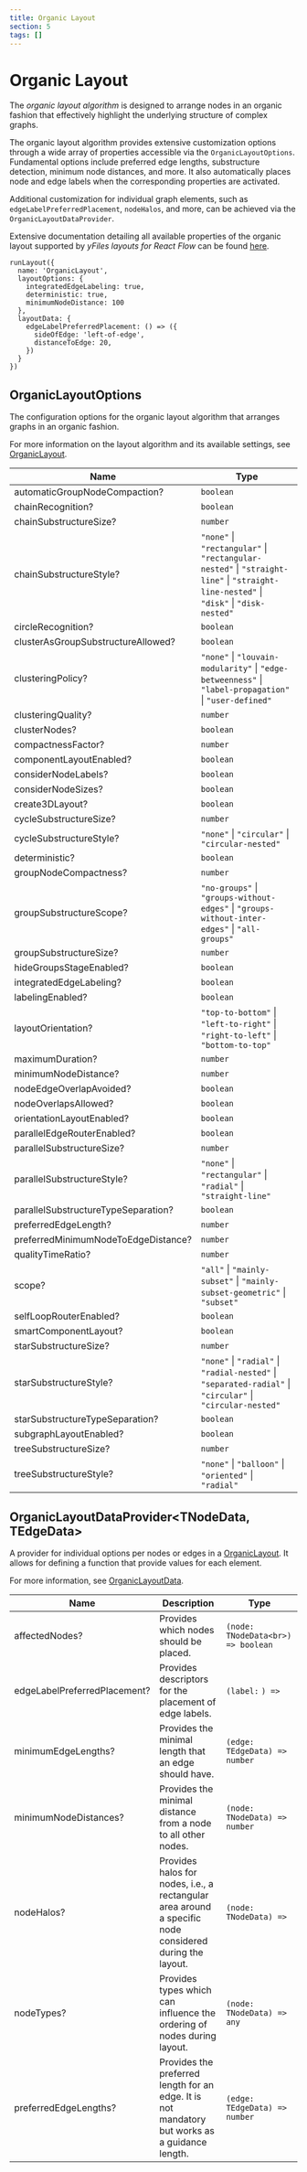 ```yaml
---
title: Organic Layout
section: 5
tags: []
---
```


#  Organic Layout

The *organic layout algorithm* is designed to arrange nodes in an organic fashion that effectively highlight the
underlying structure of complex graphs.

The organic layout algorithm provides extensive customization options through a wide array of properties accessible
via the `OrganicLayoutOptions`. Fundamental options include preferred edge lengths, substructure detection, minimum node distances, and more.
It also automatically places node and edge labels when the corresponding properties are activated.

Additional customization for individual graph elements, such as `edgeLabelPreferredPlacement`, `nodeHalos`, and more, can be achieved via
the `OrganicLayoutDataProvider`.

Extensive documentation detailing all available properties of the organic layout supported by *yFiles layouts for React Flow* can be
found [here](https://docs.yworks.com/yfileshtml/#/api/OrganicLayout).

```tsx
runLayout({
  name: 'OrganicLayout',
  layoutOptions: {
    integratedEdgeLabeling: true,
    deterministic: true,
    minimumNodeDistance: 100
  },
  layoutData: {
    edgeLabelPreferredPlacement: () => ({
      sideOfEdge: 'left-of-edge',
      distanceToEdge: 20,
    })
  }
})
```

## OrganicLayoutOptions


The configuration options for the organic layout algorithm that arranges graphs in an organic fashion. <p> For more information on the layout algorithm and its available settings, see [OrganicLayout](https://docs.yworks.com/yfileshtml/#/api/OrganicLayout). </p>

| Name |  Type |
|---|---|
| <div id="automaticgroupnodecompaction">automaticGroupNodeCompaction?</div> | `boolean` |
| <div id="chainrecognition">chainRecognition?</div> | `boolean` |
| <div id="chainsubstructuresize">chainSubstructureSize?</div> | `number` |
| <div id="chainsubstructurestyle">chainSubstructureStyle?</div> | `"none"`  &#124; `"rectangular"`  &#124; `"rectangular-nested"`  &#124; `"straight-line"`  &#124; `"straight-line-nested"`  &#124; `"disk"`  &#124; `"disk-nested"` |
| <div id="circlerecognition">circleRecognition?</div> | `boolean` |
| <div id="clusterasgroupsubstructureallowed">clusterAsGroupSubstructureAllowed?</div> | `boolean` |
| <div id="clusteringpolicy">clusteringPolicy?</div> | `"none"`  &#124; `"louvain-modularity"`  &#124; `"edge-betweenness"`  &#124; `"label-propagation"`  &#124; `"user-defined"` |
| <div id="clusteringquality">clusteringQuality?</div> | `number` |
| <div id="clusternodes">clusterNodes?</div> | `boolean` |
| <div id="compactnessfactor">compactnessFactor?</div> | `number` |
| <div id="componentlayoutenabled">componentLayoutEnabled?</div> | `boolean` |
| <div id="considernodelabels">considerNodeLabels?</div> | `boolean` |
| <div id="considernodesizes">considerNodeSizes?</div> | `boolean` |
| <div id="create3dlayout">create3DLayout?</div> | `boolean` |
| <div id="cyclesubstructuresize">cycleSubstructureSize?</div> | `number` |
| <div id="cyclesubstructurestyle">cycleSubstructureStyle?</div> | `"none"`  &#124; `"circular"`  &#124; `"circular-nested"` |
| <div id="deterministic">deterministic?</div> | `boolean` |
| <div id="groupnodecompactness">groupNodeCompactness?</div> | `number` |
| <div id="groupsubstructurescope">groupSubstructureScope?</div> | `"no-groups"`  &#124; `"groups-without-edges"`  &#124; `"groups-without-inter-edges"`  &#124; `"all-groups"` |
| <div id="groupsubstructuresize">groupSubstructureSize?</div> | `number` |
| <div id="hidegroupsstageenabled">hideGroupsStageEnabled?</div> | `boolean` |
| <div id="integratededgelabeling">integratedEdgeLabeling?</div> | `boolean` |
| <div id="labelingenabled">labelingEnabled?</div> | `boolean` |
| <div id="layoutorientation">layoutOrientation?</div> | `"top-to-bottom"`  &#124; `"left-to-right"`  &#124; `"right-to-left"`  &#124; `"bottom-to-top"` |
| <div id="maximumduration">maximumDuration?</div> | `number` |
| <div id="minimumnodedistance">minimumNodeDistance?</div> | `number` |
| <div id="nodeedgeoverlapavoided">nodeEdgeOverlapAvoided?</div> | `boolean` |
| <div id="nodeoverlapsallowed">nodeOverlapsAllowed?</div> | `boolean` |
| <div id="orientationlayoutenabled">orientationLayoutEnabled?</div> | `boolean` |
| <div id="paralleledgerouterenabled">parallelEdgeRouterEnabled?</div> | `boolean` |
| <div id="parallelsubstructuresize">parallelSubstructureSize?</div> | `number` |
| <div id="parallelsubstructurestyle">parallelSubstructureStyle?</div> | `"none"`  &#124; `"rectangular"`  &#124; `"radial"`  &#124; `"straight-line"` |
| <div id="parallelsubstructuretypeseparation">parallelSubstructureTypeSeparation?</div> | `boolean` |
| <div id="preferrededgelength">preferredEdgeLength?</div> | `number` |
| <div id="preferredminimumnodetoedgedistance">preferredMinimumNodeToEdgeDistance?</div> | `number` |
| <div id="qualitytimeratio">qualityTimeRatio?</div> | `number` |
| <div id="scope">scope?</div> | `"all"`  &#124; `"mainly-subset"`  &#124; `"mainly-subset-geometric"`  &#124; `"subset"` |
| <div id="selflooprouterenabled">selfLoopRouterEnabled?</div> | `boolean` |
| <div id="smartcomponentlayout">smartComponentLayout?</div> | `boolean` |
| <div id="starsubstructuresize">starSubstructureSize?</div> | `number` |
| <div id="starsubstructurestyle">starSubstructureStyle?</div> | `"none"`  &#124; `"radial"`  &#124; `"radial-nested"`  &#124; `"separated-radial"`  &#124; `"circular"`  &#124; `"circular-nested"` |
| <div id="starsubstructuretypeseparation">starSubstructureTypeSeparation?</div> | `boolean` |
| <div id="subgraphlayoutenabled">subgraphLayoutEnabled?</div> | `boolean` |
| <div id="treesubstructuresize">treeSubstructureSize?</div> | `number` |
| <div id="treesubstructurestyle">treeSubstructureStyle?</div> | `"none"`  &#124; `"balloon"`  &#124; `"oriented"`  &#124; `"radial"` |

## OrganicLayoutDataProvider&lt;TNodeData, TEdgeData&gt;

A provider for individual options per nodes or edges in a [OrganicLayout](https://docs.yworks.com/yfileshtml/#/api/OrganicLayout). It allows for defining a function that provide values for each element.

For more information, see [OrganicLayoutData](https://docs.yworks.com/yfileshtml/#/api/OrganicLayoutData).

| Name | Description | Type |
|---|---|---|
| <div id="affectednodes">affectedNodes?</div> |  Provides which nodes should be placed. | `(node: TNodeData<br>) => boolean` |
| <div id="edgelabelpreferredplacement">edgeLabelPreferredPlacement?</div> |  Provides descriptors for the placement of edge labels. | `(label:` <TypeLink type="LabelData"/>`) =>` <TypeLink type="PreferredPlacementDescriptor"/> |
| <div id="minimumedgelengths">minimumEdgeLengths?</div> |  Provides the minimal length that an edge should have. | `(edge: TEdgeData) => number` |
| <div id="minimumnodedistances">minimumNodeDistances?</div> |  Provides the minimal distance from a node to all other nodes. | `(node: TNodeData) => number` |
| <div id="nodehalos">nodeHalos?</div> |  Provides halos for nodes, i.e., a rectangular area around a specific node considered during the layout. | `(node: TNodeData) => `<TypeLink type="NodeHalo"/> |
| <div id="nodetypes">nodeTypes?</div> |  Provides types which can influence the ordering of nodes during layout. | `(node: TNodeData) => any` |
| <div id="preferrededgelengths">preferredEdgeLengths?</div> |  Provides the preferred length for an edge. It is not mandatory but works as a guidance length. | `(edge: TEdgeData) => number` |
